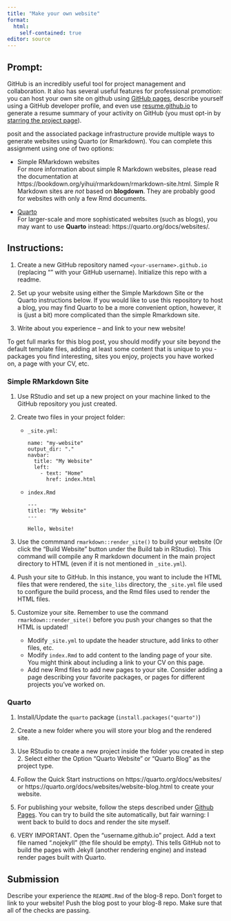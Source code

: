 ```yaml
---
title: "Make your own website"
format: 
  html:
    self-contained: true
editor: source
---
```

<!-- output-dir: docs -->

## Prompt:

GitHub is an incredibly useful tool for project management and collaboration. It also has several useful features for professional promotion: you can host your own site on github using [GitHub pages](https://pages.github.com/), describe yourself using a GitHub developer profile, and even use [resume.github.io](http://resume.github.io/) to generate a resume summary of your activity on GitHub (you must opt-in by [starring the project page](https://github.com/resume/resume.github.com)). 

posit and the associated package infrastructure provide multiple ways to generate websites using Quarto (or Rmarkdown). You can complete this assignment using one of two options: 

- Simple RMarkdown websites    
For more information about simple R Markdown websites, please read the documentation at https://bookdown.org/yihui/rmarkdown/rmarkdown-site.html. Simple R Markdown sites are _not_ based on **blogdown**. They are probably good for websites with only a few Rmd documents.

- [Quarto](https://quarto.org/docs/websites/)    
For larger-scale and more sophisticated websites (such as blogs), you may want to use **Quarto** instead: https://quarto.org/docs/websites/.

## Instructions:

1. Create a new GitHub repository named `<your-username>.github.io` (replacing "<your-username>" with your GitHub username). Initialize this repo with a readme.

2. Set up your website using either the Simple Markdown Site or the Quarto instructions below. If you would like to use this repository to host a blog, you may find Quarto to be a more convenient option, however, it is (just a bit) more complicated than the simple Rmarkdown site. 

3. Write about you experience -- and link to your new website! 

To get full marks for this blog post, you should modify your site beyond the default template files, adding at least some content that is unique to you - packages you find interesting, sites you enjoy, projects you have worked on, a page with your CV, etc.


### Simple RMarkdown Site

1. Use RStudio and set up a new project on your machine linked to the GitHub repository you just created. 

2. Create two files in your project folder:
    - `_site.yml`:
      ```
      name: "my-website"
      output_dir: "."
      navbar:
        title: "My Website"
        left:
          - text: "Home"
            href: index.html
      ```
    
    - `index.Rmd`
      ```
      ---
      title: "My Website"
      ---
      
      Hello, Website!
      ```

3. Use the commmand `rmarkdown::render_site()` to build your website (Or click the "Build Website" button under the Build tab in RStudio). This command will compile any R markdown document in the main project directory to HTML (even if it is not mentioned in `_site.yml`). 

4. Push your site to GitHub. In this instance, you want to include the HTML files that were rendered, the `site_libs` directory, the `_site.yml` file used to configure the build process, and the Rmd files used to render the HTML files.

5. Customize your site. Remember to use the command `rmarkdown::render_site()` before you push your changes so that the HTML is updated!
    - Modify `_site.yml` to update the header structure, add links to other files, etc. 
    - Modify `index.Rmd` to add content to the landing page of your site. You might think about including a link to your CV on this page. 
    - Add new Rmd files to add new pages to your site. Consider adding a page describing your favorite packages, or pages for different projects you've worked on. 
    
    
### Quarto

1. Install/Update the `quarto` package (`install.packages("quarto")`)

2. Create a new folder where you will store your blog and the rendered site.

3. Use RStudio to create a new project inside the folder you created in step 2. Select either the Option "Quarto Website" or "Quarto Blog" as the project type.

4. Follow the Quick Start instructions on https://quarto.org/docs/websites/ or https://quarto.org/docs/websites/website-blog.html to create your website.

5. For publishing your website, follow the steps described under [Github Pages](https://quarto.org/docs/publishing/github-pages.html). You can try to build the site automatically, but fair warning: I went back to build to docs and render the site myself. 

6. VERY IMPORTANT. Open the "username.github.io" project. Add a text file named ".nojekyll" (the file should be empty). This tells GitHub not to build the pages with Jekyll (another rendering engine) and instead render pages built with Quarto.


## Submission

Describe your experience the `README.Rmd` of the blog-8 repo. Don't forget to link to your website! Push the blog post to your blog-8 repo. Make sure that all of the checks are passing.